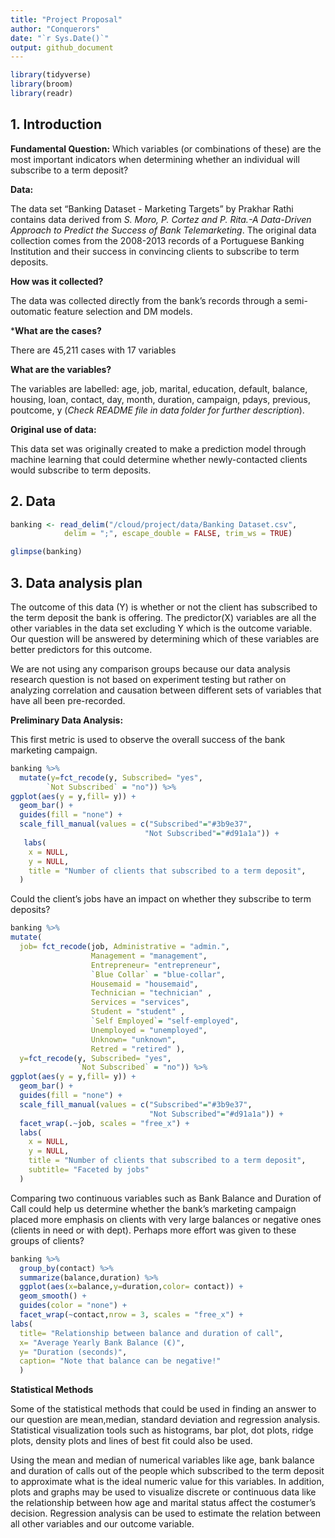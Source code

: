 ```yaml
---
title: "Project Proposal"
author: "Conquerors"
date: "`r Sys.Date()`"
output: github_document
---
```


```r
library(tidyverse)
library(broom)
library(readr)
```

## 1. Introduction

**Fundamental Question:** Which variables (or combinations of these) are the most important indicators when determining whether an individual will subscribe to a term deposit?

**Data:**

The data set "Banking Dataset - Marketing Targets" by Prakhar Rathi contains data derived from *S. Moro, P. Cortez and P. Rita.-A Data-Driven Approach to Predict the Success of Bank Telemarketing*. The original data collection comes from the 2008-2013 records of a Portuguese Banking Institution and their success in convincing clients to subscribe to term deposits. 

**How was it collected?**

The data was collected directly from the bank's records through a semi-outomatic feature selection and DM models.

***What are the cases?**

There are 45,211 cases with 17 variables

**What are the variables?**

The variables are labelled: age, job, marital, education, default, balance, housing, loan, contact, day, month, duration, campaign, pdays, previous, poutcome, y (*Check README file in data folder for further description*).

**Original use of data:**

This data set was originally created to make a prediction model through machine learning that could determine whether newly-contacted clients would  subscribe to term deposits.

## 2. Data

```r

banking <- read_delim("/cloud/project/data/Banking Dataset.csv",
            delim = ";", escape_double = FALSE, trim_ws = TRUE)

glimpse(banking)

```


## 3. Data analysis plan

The outcome of this data (Y) is whether or not the client has subscribed to the term deposit the bank is offering. The predictor(X) variables are all the other variables in the data set excluding Y which is the outcome variable. Our question will be answered by determining which of these variables are better predictors for this outcome.

We are not using any comparison groups because our data analysis research question is not based on experiment testing but rather on analyzing correlation and causation between different sets of variables that have all been pre-recorded.

**Preliminary Data Analysis:**

This first metric is used to observe the overall success of the bank marketing campaign.
```r
banking %>%
  mutate(y=fct_recode(y, Subscribed= "yes", 
        `Not Subscribed` = "no")) %>%
ggplot(aes(y = y,fill= y)) +
  geom_bar() +
  guides(fill = "none") +
  scale_fill_manual(values = c("Subscribed"="#3b9e37", 
                              "Not Subscribed"="#d91a1a")) +
   labs(
    x = NULL,
    y = NULL,
    title = "Number of clients that subscribed to a term deposit",
  )
```

Could the client's jobs have an impact on whether they subscribe to term deposits?
```r
banking %>%
mutate(
  job= fct_recode(job, Administrative = "admin.",
                  Management = "management", 
                  Entrepreneur= "entrepreneur",
                  `Blue Collar` = "blue-collar", 
                  Housemaid = "housemaid", 
                  Technician = "technician" , 
                  Services = "services", 
                  Student = "student" , 
                  `Self Employed`= "self-employed", 
                  Unemployed = "unemployed", 
                  Unknown= "unknown", 
                  Retred = "retired" ),
  y=fct_recode(y, Subscribed= "yes", 
               `Not Subscribed` = "no")) %>%
ggplot(aes(y = y,fill= y)) +
  geom_bar() +
  guides(fill = "none") +
  scale_fill_manual(values = c("Subscribed"="#3b9e37", 
                               "Not Subscribed"="#d91a1a")) +
  facet_wrap(.~job, scales = "free_x") +
  labs(
    x = NULL,
    y = NULL,
    title = "Number of clients that subscribed to a term deposit",
    subtitle= "Faceted by jobs"
  )
```

Comparing two continuous variables such as Bank Balance and Duration of Call could help us determine whether the bank's marketing campaign placed more emphasis on clients with very large balances or negative ones (clients in need or with dept). Perhaps more effort was given to these groups of clients?

```r
banking %>%
  group_by(contact) %>%
  summarize(balance,duration) %>%
  ggplot(aes(x=balance,y=duration,color= contact)) +
  geom_smooth() +
  guides(color = "none") +
  facet_wrap(~contact,nrow = 3, scales = "free_x") +
labs(
  title= "Relationship between balance and duration of call",
  x= "Average Yearly Bank Balance (€)",
  y= "Duration (seconds)",
  caption= "Note that balance can be negative!"
  )
```

**Statistical Methods**

Some of the statistical methods that could be used in finding an answer to our question are mean,median,  standard deviation and regression analysis. Statistical visualization tools such as histograms, bar plot, dot plots, ridge plots, density plots and lines of best fit could also be used.

Using the mean and median of numerical variables like age, bank balance and duration of calls out of the people which subscribed to the term deposit to approximate what is the ideal numeric value for this variables. In addition, plots and graphs may be used to visualize discrete or continuous data like the relationship between how age and marital status affect the costumer's decision. Regression analysis can be used to estimate the relation between all other variables and our outcome variable.
